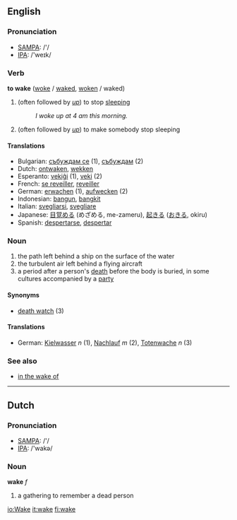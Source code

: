 ==English==

===Pronunciation===

*[[w:SAMPA|SAMPA]]: /'/
*[[w:IPA|IPA]]: /'weɪk/

===Verb===

'''to wake''' ([[woke]] / [[waked]], [[woken]] / waked)

# (often followed by ''[[up]]'') to stop [[sleep]]ing
#:''I woke up at 4 am this morning.''
# (often followed by ''[[up]]'') to make somebody stop sleeping

====Translations====
*Bulgarian: [[събуждам се]] (1), [[събуждам]] (2)
*Dutch: [[ontwaken]], [[wekken]]
*Esperanto: [[vekiĝi]] (1), [[veki]] (2)
*French: [[se reveiller]], [[reveiller]]
*German: [[erwachen]] (1), [[aufwecken]] (2)
*Indonesian: [[bangun]], [[bangkit]]
*Italian: [[svegliarsi]], [[svegliare]]
*Japanese: [[目覚める]] (めざめる, me-zameru), [[起きる]] ([[おきる]], okiru)
*Spanish: [[despertarse]], [[despertar]]

===Noun===

# the path left behind a ship on the surface of the water
# the turbulent air left behind a flying aircraft
# a period after a person's [[death]] before the body is buried, in some cultures accompanied by a [[party]]

====Synonyms====
*[[death watch]] (3)

====Translations====
*German: [[Kielwasser]] ''n'' (1), [[Nachlauf]] ''m'' (2), [[Totenwache]] ''n'' (3)

===See also===
*[[in the wake of]]

----

==Dutch==

===Pronunciation===

*[[w:SAMPA|SAMPA]]: /'/
*[[w:IPA|IPA]]: /'wakə/

===Noun===

'''wake''' ''f''

# a gathering to remember a dead person

[[io:Wake]]
[[it:wake]]
[[fi:wake]]